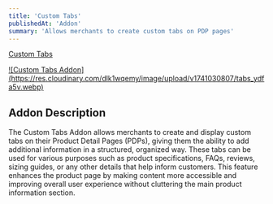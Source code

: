 ```yaml
---
title: 'Custom Tabs'
publishedAt: 'Addon'
summary: 'Allows merchants to create custom tabs on PDP pages'
---
```


[Custom Tabs](https://addons.intuitsolutions.net/proline-solid-wood-guitar-wall-hanger-mahogany/)

<a href="https://res.cloudinary.com/dlk1wqemy/image/upload/v1741030807/tabs_ydfa5v.webp">
![Custom Tabs Addon](https://res.cloudinary.com/dlk1wqemy/image/upload/v1741030807/tabs_ydfa5v.webp)
</a>

## Addon Description

The Custom Tabs Addon allows merchants to create and display custom tabs on their Product Detail Pages (PDPs), giving them the ability to add additional information in a structured, organized way. These tabs can be used for various purposes such as product specifications, FAQs, reviews, sizing guides, or any other details that help inform customers. This feature enhances the product page by making content more accessible and improving overall user experience without cluttering the main product information section.
